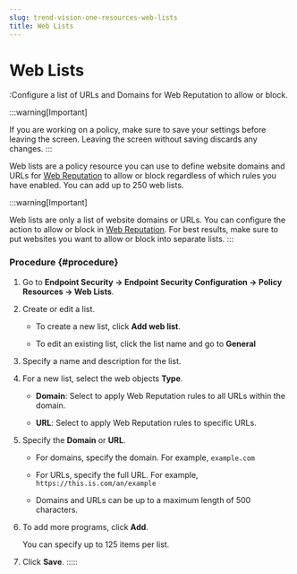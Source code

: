 ```yaml
---
slug: trend-vision-one-resources-web-lists
title: Web Lists
---
```

# Web Lists

:Configure a list of URLs and Domains for Web Reputation to allow or block.

:::warning[Important]

If you are working on a policy, make sure to save your settings before leaving the screen. Leaving the screen without saving discards any changes.
:::

Web lists are a policy resource you can use to define website domains and URLs for [Web Reputation](policies-web-reputation.mdx) to allow or block regardless of which rules you have enabled. You can add up to 250 web lists.

:::warning[Important]

Web lists are only a list of website domains or URLs. You can configure the action to allow or block in [Web Reputation](policies-web-reputation.mdx). For best results, make sure to put websites you want to allow or block into separate lists.
:::

### Procedure {#procedure}

1.  Go to **Endpoint Security → Endpoint Security Configuration → Policy Resources → Web Lists**.

2.  Create or edit a list.

    - To create a new list, click **Add web list**.

    - To edit an existing list, click the list name and go to **General**

3.  Specify a name and description for the list.

4.  For a new list, select the web objects **Type**.

    - **Domain**: Select to apply Web Reputation rules to all URLs within the domain.

    - **URL**: Select to apply Web Reputation rules to specific URLs.

5.  Specify the **Domain** or **URL**.

    - For domains, specify the domain. For example, `example.com`

    - For URLs, specify the full URL. For example, `https://this.is.com/an/example`

    - Domains and URLs can be up to a maximum length of 500 characters.

6.  To add more programs, click **Add**.

    You can specify up to 125 items per list.

7.  Click **Save**.
:::::
